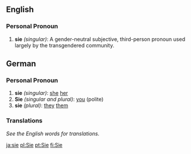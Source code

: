 ==English==
===Personal Pronoun===
#'''sie''' ''(singular)'': A gender-neutral subjective, third-person pronoun used largely by the transgendered community.

==German==
===Personal Pronoun===
#'''sie''' ''(singular)'': [[she]] [[her]]
#'''Sie''' ''(singular and plural)'': [[you]] (polite)
#'''sie''' ''(plural)'': [[they]] [[them]]

===Translations===
''See the English words for translations.''

[[ja:sie]]
[[pl:Sie]]
[[pt:Sie]]
[[fi:Sie]]